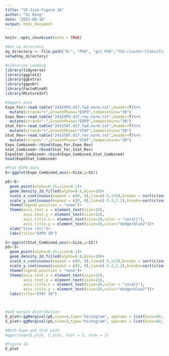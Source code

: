 ---
title: "SI-Size-Figure 1A"
author: "Vi Dang"
date: "2022-09-10"
output: html_document
---

```{r setup, include=FALSE}
knitr::opts_chunk$set(echo = TRUE)
```


```{r }
#Set up directory
my_directory <- file.path("D:", "PhD", "git_PhD","TSS-cluster-Classification")   
setwd(my_directory)
```


```{r library loading, message=FALSE}
#Libraries Loading
library(tidyverse)
library(ggplot2)
library(ggExtra)
library(ggpubr)
library(FactoMineR)
library(MixtureInf)
```

```{r importing data,message=FALSE}
#Import data
Expo_For<-read.table("241EXPO.d17.fwd.norm.txt",header=T)%>%
  mutate(strand="+",GrowthPhase="EXPO",temperature="30")
Expo_Rev<-read.table("241EXPO.d17.rev.norm.txt",header=T)%>%
  mutate(strand="-",GrowthPhase="EXPO",temperature="30")
Stat_For<-read.table("241STAT.d17.fwd.norm.txt",header=T)%>%
  mutate(strand="+",GrowthPhase="STAT",temperature="30")
Stat_Rev<-read.table("241STAT.d17.rev.norm.txt",header=T)%>%
  mutate(strand="-",GrowthPhase="STAT",temperature="30")
Expo_Combined<-rbind(Expo_For,Expo_Rev)
Stat_Combined<-rbind(Stat_For,Stat_Rev)
ExpoStat_Combined<-rbind(Expo_Combined,Stat_Combined)
head(ExpoStat_Combined)
```

```{r }
#Plot EXPO data
E<-ggplot(Expo_Combined,aes(x=Size,y=SI))

pE<-E+
  geom_point(alpha=0.15,size=0.1)+
  geom_density_2d_filled(alpha=0.8,bins=10)+
  scale_x_continuous(expand = c(0, 0),lim=c(-5,133),breaks = sort(c(seq(0, 130, by = 20))) )+
  scale_y_continuous(expand = c(0, 0),lim=c(-3.2,2.2),breaks=sort(c(seq(-3,2,by=1))))+
  theme(legend.position = "none")+
  theme(axis.text.x = element_text(size=15),
        axis.text.y = element_text(size=15),
        axis.title.x = element_text(size=30,color = "coral1"),
        axis.title.y = element_text(size=30,color="dodgerblue2"))+
  xlab("Size (nt)")+
  labs(title="EXPO 30")

S<-ggplot(Stat_Combined,aes(x=Size,y=SI))
pS<-S+
  geom_point(alpha=0.15,size=0.1)+
  geom_density_2d_filled(alpha=0.8,bins=10)+
  scale_x_continuous(expand = c(0, 0),lim=c(-5,133),breaks = sort(c(seq(0, 130, by = 20))) )+
  scale_y_continuous(expand = c(0, 0),lim=c(-3.2,2.2),breaks=sort(c(seq(-3,2,by=1))))+
  theme(legend.position = "none")+
  theme(axis.text.x = element_text(size=15),
        axis.text.y = element_text(size=15),
        axis.title.x = element_text(size=30,color = "coral1"),
        axis.title.y = element_text(size=30,color="dodgerblue2"))+
  labs(title="STAT 30")



#add margin distribution
E_plot<-ggMarginal(pE,size=4,type="histogram", xparams = list(bins=60,fill="coral1"),yparams = list(bins=60,fill="cornflowerblue"))
S_plot<-ggMarginal(pS,size=3,type="histogram", xparams = list(bins=60,fill="coral1"),yparams = list(bins=60,fill="cornflowerblue"))

#Both Expo and Stat plot
#ggarrange(E_plot, S_plot, ncol = 2, nrow = 1)
```

```{r }
#Figure 1A
E_plot 

```


